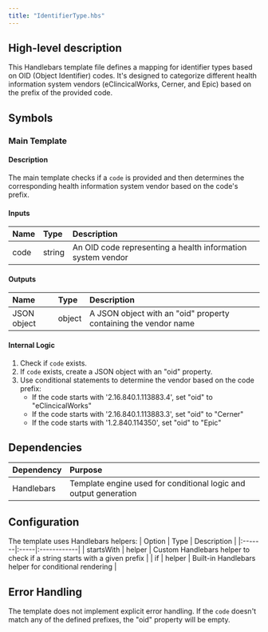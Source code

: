 ```yaml
---
title: "IdentifierType.hbs"
---
```


## High-level description
This Handlebars template file defines a mapping for identifier types based on OID (Object Identifier) codes. It's designed to categorize different health information system vendors (eClincicalWorks, Cerner, and Epic) based on the prefix of the provided code.

## Symbols

### Main Template
#### Description
The main template checks if a `code` is provided and then determines the corresponding health information system vendor based on the code's prefix.

#### Inputs
| Name | Type | Description |
|:-----|:-----|:------------|
| code | string | An OID code representing a health information system vendor |

#### Outputs
| Name | Type | Description |
|:-----|:-----|:------------|
| JSON object | object | A JSON object with an "oid" property containing the vendor name |

#### Internal Logic
1. Check if `code` exists.
2. If `code` exists, create a JSON object with an "oid" property.
3. Use conditional statements to determine the vendor based on the code prefix:
   - If the code starts with '2.16.840.1.113883.4', set "oid" to "eClincicalWorks"
   - If the code starts with '2.16.840.1.113883.3', set "oid" to "Cerner"
   - If the code starts with '1.2.840.114350', set "oid" to "Epic"

## Dependencies
| Dependency | Purpose |
|:-----------|:--------|
| Handlebars | Template engine used for conditional logic and output generation |

## Configuration
The template uses Handlebars helpers:
| Option | Type | Description |
|:-------|:-----|:------------|
| startsWith | helper | Custom Handlebars helper to check if a string starts with a given prefix |
| if | helper | Built-in Handlebars helper for conditional rendering |

## Error Handling
The template does not implement explicit error handling. If the `code` doesn't match any of the defined prefixes, the "oid" property will be empty.